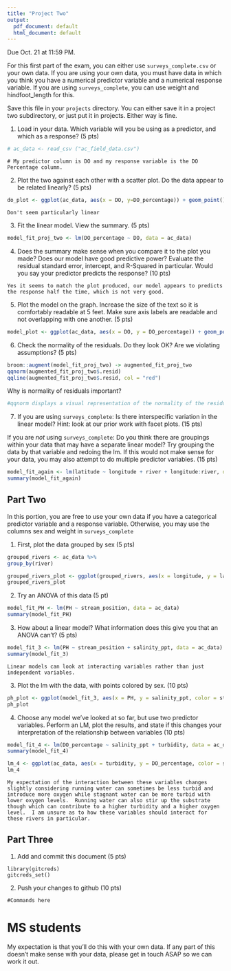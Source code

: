 ```yaml
---
title: "Project Two"
output:
  pdf_document: default
  html_document: default
---
```


Due Oct. 21 at 11:59 PM. 

For this first part of the exam, you can either use `surveys_complete.csv` or your own data. If you are using your own data, you must have data in which you think you have a numerical predictor variable and a numerical response variable. If you are using `surveys_complete`, you can use weight and hindfoot_length for this.

Save this file in your `projects` directory. You can either save it in a project two subdirectory, or just put it in projects. Either way is fine.


1) Load in your data. Which variable will you be using as a predictor, and which as a response? (5 pts)

```r
# ac_data <- read_csv ("ac_field_data.csv")
```

```
# My predictor column is DO and my response variable is the DO Percentage column.
```

2) Plot the two against each other with a scatter plot. Do the data appear to be related linearly? (5 pts)


```r
do_plot <- ggplot(ac_data, aes(x = DO, y=DO_percentage)) + geom_point()
```

```
Don't seem particularly linear
```


3) Fit the linear model. View the summary. (5 pts)


```r
model_fit_proj_two <- lm(DO_percentage ~ DO, data = ac_data)
```

4) Does the summary make sense when you compare it to the plot you made? Does our model have good predictive power? Evaluate the residual standard error, intercept, and R-Squared in particular. Would you say your predictor predicts the response?  (10 pts)


```
Yes it seems to match the plot produced, our model appears to predicts the response half the time, which is not very good.  
```


5) Plot the model on the graph. Increase the size of the text so it is comfortably readable at 5 feet. Make sure axis labels are readable and not overlapping with one another. (5 pts)

``` r
model_plot <- ggplot(ac_data, aes(x = DO, y = DO_percentage)) + geom_point(size = 0.5) + geom_smooth(method = "lm", color = "navy", size = .05, fill = "deeppink") + labs(x = "DO", y = "DO Percentage", title = "Linear regression to predict Dissolved Oxygen Percentage") + annotate("text", x = 6, y = 70, label = "R^2 == 0.586", parse=T, color = "firebrick", size = 5)  + theme_bw()
```


6) Check the normality of the residuals. Do they look OK? Are we violating assumptions? (5 pts)

```r

broom::augment(model_fit_proj_two) -> augmented_fit_proj_two
qqnorm(augmented_fit_proj_two$.resid)
qqline(augmented_fit_proj_two$.resid, col = "red")

```

Why is normality of residuals important? 

```r

#qqnorm displays a visual representation of the normality of the residuals which is important for informing the user on how well the data fit the model and if the model's predictions were reliable.
```

7) If you are using `surveys_complete`: Is there interspecific variation in the linear model? Hint: look at our prior work with facet plots. (15 pts) 

If you are *not* using  `surveys_complete`: Do you think there are groupings within your data that may have a separate linear model? Try grouping the data by that variable and redoing the lm. If this would not make sense for your data, you may also attempt to do multiple predictor variables. (15 pts)

```r
model_fit_again <- lm(latitude ~ longitude + river + longitude:river, data = ac_data)
summary(model_fit_again)
```

## Part Two

In this portion, you are free to use your own data if you have a categorical predictor variable and a response variable. Otherwise, you may use the columns sex and weight in `surveys_complete`

1) First, plot the data grouped by sex (5 pts)

```r
grouped_rivers <- ac_data %>% 
group_by(river)

grouped_rivers_plot <- ggplot(grouped_rivers, aes(x = longitude, y = latitude, color=river)) + geom_point()
grouped_rivers_plot
```

2) Try an ANOVA of this data (5 pt)

```r
model_fit_PH <- lm(PH ~ stream_position, data = ac_data)
summary(model_fit_PH)
```

3) How about a linear model? What information does this give you that an ANOVA can't? (5 pts)


```r
model_fit_3 <- lm(PH ~ stream_position + salinity_ppt, data = ac_data)
summary(model_fit_3)
```

```
Linear models can look at interacting variables rather than just independent variables.
```

3) Plot the lm with the data, with points colored by sex. (10 pts)


```r
ph_plot <- ggplot(model_fit_3, aes(x = PH, y = salinity_ppt, color = stream_position)) + geom_point()
ph_plot
```

4) Choose any model we've looked at so far, but use two predictor variables. Perform an LM, plot the results, and state if this changes your interpretation of the relationship between variables (10 pts)

```r
model_fit_4 <- lm(DO_percentage ~ salinity_ppt + turbidity, data = ac_data)
summary(model_fit_4) 
```

```r
lm_4 <- ggplot(ac_data, aes(x = turbidity, y = DO_percentage, color = salinity_ppt)) + geom_point(size = 2.5) + labs(x = "Turbidity", y = "DO Percentage", color = "Salinity (ppt)") + scale_color_distiller(palette = "Blues") + annotate("text", x = 150, y = 70, label = "R^2 == 0.1243", parse=T, size=5) + theme(legend.position = "bottom")
lm_4
```

```
My expectation of the interaction between these variables changes slightly considering running water can sometimes be less turbid and introduce more oxygen while stagnant water can be more turbid with lower oxygen levels.  Running water can also stir up the substrate though which can contribute to a higher turbidity and a higher oxygen level.  I am unsure as to how these variables should interact for these rivers in particular.
```

## Part Three


1) Add and commit this document (5 pts)

```
library(gitcreds)
gitcreds_set()
```

2) Push your changes to github (10 pts)

```
#Commands here
```



# MS students

My expectation is that you'll do this with your own data. If any part of this doesn't make sense with your data, please get in touch ASAP so we can work it out.
